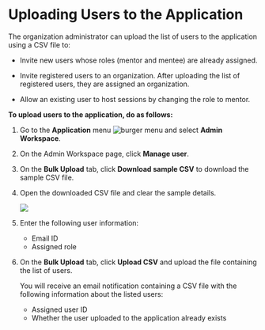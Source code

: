 
# Uploading Users to the Application

The organization administrator can upload the list of users to the application using a CSV file to:

* Invite new users whose roles (mentor and mentee) are already assigned.

* Invite registered users to an organization. After uploading the list of registered users, they are assigned an organization.

* Allow an existing user to host sessions by changing the role to mentor.

**To upload users to the application, do as follows:**

1. Go to the <b>Application</b> menu ![burger menu](media/burgermenu-icon.png) and select **Admin Workspace**.

2. On the Admin Workspace page, click **Manage user**.

3. On the **Bulk Upload** tab, click **Download sample CSV** to download the sample CSV file.

4. Open the downloaded CSV file and clear the sample details.

    ![](media/orgadmin-bulkupload.png)

5. Enter the following user information:

    * Email ID
    * Assigned role
 
6. On the **Bulk Upload** tab, click **Upload CSV** and upload the file containing the list of users.

    <Admonition type="tip">
    <p>You will receive an email notification containing a CSV file with the following information about the listed users:</p>
    <ul>
    <li>Assigned user ID</li>
    <li>Whether the user uploaded to the application already exists</li>
    </ul>
    </Admonition>